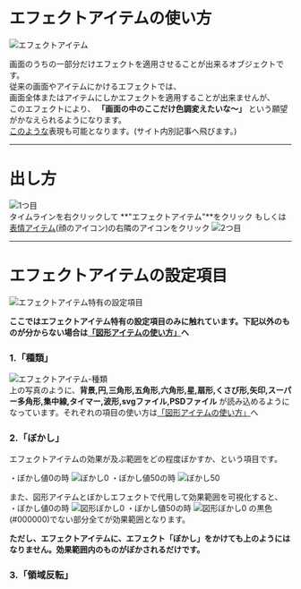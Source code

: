 # エフェクトアイテムの使い方

![ エフェクトアイテム ](/assets/tips/posts/画面の外側だけ/エフェクトアイテム.png)

画面のうちの一部分だけエフェクトを適用させることが出来るオブジェクトです。  
従来の画面やアイテムにかけるエフェクトでは、  
画面全体またはアイテムにしかエフェクトを適用することが出来ませんが、  
このエフェクトにより、 **「画面の中のここだけ色調変えたいな～」** という願望がかなえられるようになります。  
[このような](https://ymm4-info.vercel.app/tips/posts/Syuhenboke/)表現も可能となります。(サイト内別記事へ飛びます。)

---

# 出し方
![1つ目](/assets/tutorial/TLeffectitem.png)  
タイムラインを右クリックして **"エフェクトアイテム"**をクリック もしくは
[表情アイテム](/guide/tutorial/face-item/)(顔のアイコン)の右隣のアイコンをクリック
![2つ目](/assets/tutorial/TLeffectitem.png)

---

# エフェクトアイテムの設定項目
![エフェクトアイテム特有の設定項目](/assets/tutorial/effectitemstettings.png)

**ここではエフェクトアイテム特有の設定項目のみに触れています。下記以外のものが分からない場合は[「図形アイテムの使い方」](https://ymm4-info.vercel.app/guide/tutorial/shape-item/)へ**

### 1.「種類」
![エフェクトアイテム-種類](/assets/tutorial/effectitem-kinds.png)  
上の写真のように、**背景,円,三角形,五角形,六角形,星,扇形,くさび形,矢印,スーパー多角形,集中線,タイマー,波形,svgファイル,PSDファイル**
が読み込めるようになっています。それぞれの項目の使い方は[「図形アイテムの使い方」](https://ymm4-info.vercel.app/guide/tutorial/shape-item/)へ

### 2.「ぼかし」
エフェクトアイテムの効果が及ぶ範囲をどの程度ぼかすか、という項目です。

・ぼかし値0の時
![ぼかし0](/assets/tutorial/bokashi0.png)
・ぼかし値50の時
![ぼかし50](/assets/tutorial/bokashi50.png)

また、図形アイテムとぼかしエフェクトで代用して効果範囲を可視化すると、  
・ぼかし値0の時
![図形ぼかし0](/assets/tutorial/zukeibokashi.png)
・ぼかし値50の時
![図形ぼかし0](/assets/tutorial/zukeibokashi50.png)
の黒色(#000000)でない部分全てが効果範囲となります。

**ただし、エフェクトアイテムに、エフェクト「ぼかし」をかけても上のようにはなりません。効果範囲内のものがぼかされるだけです。**


### 3.「領域反転」